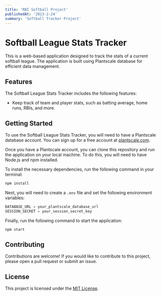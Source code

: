 ```yaml
---
title: 'RBI Softball Project'
publishedAt: '2023-2-24'
summary: 'Softball Tracker Project'
---
```


# Softball League Stats Tracker

This is a web-based application designed to track the stats of a current softball league. The application is built using Plantscale database for efficient data management.

## Features

The Softball League Stats Tracker includes the following features:

- Keep track of team and player stats, such as batting average, home runs, RBIs, and more.

## Getting Started

To use the Softball League Stats Tracker, you will need to have a Plantscale database account. You can sign up for a free account at [plantscale.com](https://plantscale.com).

Once you have a Plantscale account, you can clone this repository and run the application on your local machine. To do this, you will need to have Node.js and npm installed.

To install the necessary dependencies, run the following command in your terminal:

```zsh
npm install
```

Next, you will need to create a `.env` file and set the following environment variables:

```typescript
DATABASE_URL = your_plantscale_database_url
SESSION_SECRET = your_session_secret_key
```

Finally, run the following command to start the application:

```zsh
npm start

```

## Contributing

Contributions are welcome! If you would like to contribute to this project, please open a pull request or submit an issue.

## License

This project is licensed under the [MIT License](LICENSE).
